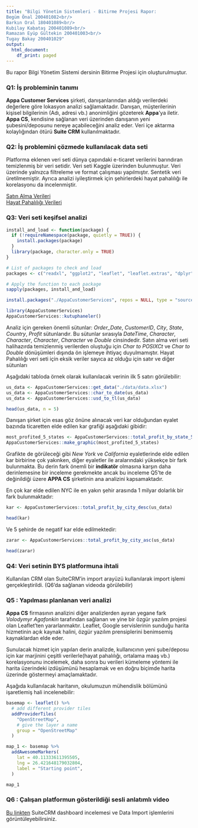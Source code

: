 ```yaml
---
title: "Bilgi Yönetim Sistemleri - Bitirme Projesi Rapor:
Begüm Önal 200401082<br/>
Barkın Oral 180401089<br/>
Kubilay Kabataş 200401089<br/>
Ramazan Eyüp Gültekin 200401003<br/>
Tugay Bakay 200401029"
output:
  html_document:
    df_print: paged
---
```

Bu rapor Bilgi Yönetim Sistemi dersinin Bitirme Projesi için oluşturulmuştur. 

### Q1: İş probleminin tanımı

**Appa Customer Services** şirketi, danışanlarından aldığı verilerdeki değerlere göre lokasyon analizi sağlamaktadır. Danışan, müşterilerinin kişisel bilgilerinin (Adı, adresi vb.) anonimliğini gözeterek **Appa**'ya iletir. **Appa CS**, kendisine sağlanan veri üzerinden danışanın yeni şubesini/deposunu nereye açabileceğini analiz eder. Veri içe aktarma kolaylığından ötürü **Suite CRM** kullanılmaktadır. 

### Q2: İş problemini çözmede kullanılacak data seti

Platforma eklenen veri seti dünya çapındaki e-ticaret verilerini barındıran temizlenmiş bir veri setidir. Veri seti Kaggle üzerinden bulunmuştur. Veri üzerinde yalnızca filtreleme ve format çalışması yapılmıştır. Sentetik veri üretilmemiştir. Ayrıca analizi iyileştirmek için şehirlerdeki hayat pahalılığı ile korelasyonu da incelenmiştir.

[Satın Alma Verileri](https://www.kaggle.com/datasets/apoorvaappz/global-super-store-dataset)<br/>
[Hayat Pahalılığı Verileri](https://www.kaggle.com/datasets/mvieira101/global-cost-of-living?select=cost-of-living.csv)

### Q3: Veri seti keşifsel analizi
```r
install_and_load <- function(package) {
  if (!requireNamespace(package, quietly = TRUE)) {
    install.packages(package)
  }
  library(package, character.only = TRUE)
}

# List of packages to check and load
packages <- c("readxl", "ggplot2", "leaflet", "leaflet.extras", "dplyr", "geosphere", "magrittr")

# Apply the function to each package
sapply(packages, install_and_load)

install.packages("./AppaCustomerServices", repos = NULL, type = "source")

library(AppaCustomerServices)
AppaCustomerServices::kutuphaneler()
```

Analiz için gereken önemli sütunlar: *Order_Date*, *CustomerID*, *City*, *State*, *Country*, *Profit* sütunlarıdır. Bu sütunlar sırasıyla *DateTime*, *Character*, *Character*, *Character*, *Character* ve *Double* cinsindedir. Satın alma veri seti halihazırda temizlenmiş verilerden oluştuğu için *Char to POSIXCt* ve *Char to Double* dönüşümleri dışında ön işlemeye ihtiyaç duyulmamıştır. Hayat Pahalılığı veri seti için eksik veriler sayıca az olduğu için satır ve diğer sütunları

Aşağıdaki tabloda örnek olarak kullanılacak verinin ilk 5 satırı görülebilir:

```r
us_data <- AppaCustomerServices::get_data("./data/data.xlsx")
us_data <- AppaCustomerServices::char_to_date(us_data)
us_data <- AppaCustomerServices::usd_to_tl(us_data)

head(us_data, n = 5)
```

Danışan şirket için esas göz önüne alınacak veri kar olduğundan eyalet bazında ticaretten elde edilen kar grafiği aşağıdaki gibidir:

```r
most_profited_5_states <- AppaCustomerServices::total_profit_by_state_5(us_data)
AppaCustomerServices::make_graphic(most_profited_5_states)
```

Grafikte de görüleceği gibi *New York* ve *California* eyaletlerinde elde edilen kar birbirine çok yakınken, diğer eyaletler ile aralarındaki yüksekçe bir fark bulunmakta. Bu derin fark önemli bir **indikatör** olmasına karşın daha derinlemesine bir inceleme gerekmekte ancak bu inceleme Q5'te de değinildiği üzere **APPA CS** şirketinin ana analizini kapsamaktadır.



En çok kar elde edilen NYC ile en yakın şehir arasında 1 milyar dolarlık bir fark bulunmaktadır:

```r
kar <- AppaCustomerServices::total_profit_by_city_desc(us_data)

head(kar)
```


Ve 5 şehirde de negatif kar elde edilmektedir:
```r
zarar <- AppaCustomerServices::total_profit_by_city_asc(us_data)

head(zarar)
```
### Q4: Veri setinin BYS platformuna ihtali

Kullanılan CRM olan SuiteCRM'in import arayüzü kullanılarak import işlemi gerçekleştirildi. (Q6'da sağlanan videoda görülebilir)

### Q5 : Yapılması planlanan veri analizi

**Appa CS** firmasının analizini diğer analizlerden ayıran yegane fark *Volodymyr Agafonkin* tarafından sağlanan ve yine bir özgür yazılım projesi olan Leaflet'ten yararlanmaktır. Leaflet, Google servislerinin sunduğu harita hizmetinin açık kaynak halini, özgür yazılım prensiplerini benimsemiş kaynaklardan elde eder.

Sunulacak hizmet için yapılan derin analizde, kullanıcının yeni şube/deposu için kar marjinini çeşitli verilerle(hayat pahalılığı, ortalama maaş vb.) korelasyonunu incelemek, daha sonra bu verileri kümeleme yöntemi ile harita üzerindeki izdüşümünü hesaplamak ve en doğru biçimde harita üzerinde göstermeyi amaçlamaktadır.


Aşağıda kullanılacak haritanın, okulumuzun mühendislik bölümünü işaretlemiş hali incelenebilir:

```r
basemap <- leaflet() %>%
  # add different provider tiles
  addProviderTiles(
    "OpenStreetMap",
    # give the layer a name
    group = "OpenStreetMap"
  )

map_1 <- basemap %>%
  addAwesomeMarkers(
    lat = 40.11333611395505,
    lng = 26.421648179032804,
    label = "Starting point",
  )

map_1

```

### Q6 : Çalışan platformun gösterildiği sesli anlatımlı video

[Bu linkten](https://youtu.be/lVmNOd4VrQA) SuiteCRM dashboard incelemesi ve Data Import işlemlerini görüntüleyebilirsiniz.


